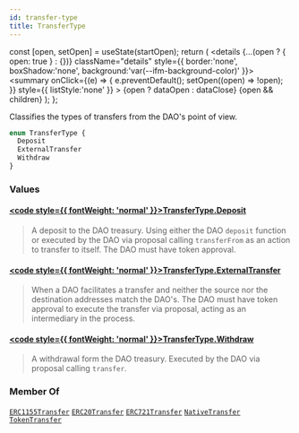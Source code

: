 ```yaml
---
id: transfer-type
title: TransferType
---
```









  const [open, setOpen] = useState(startOpen);
  return (
    <details {...(open ? { open: true } : {})} className="details" style={{ border:'none', boxShadow:'none', background:'var(--ifm-background-color)' }}>
      <summary
        onClick={(e) => {
          e.preventDefault();
          setOpen((open) => !open);
        }}
        style={{ listStyle:'none' }}
      >
      {open ? dataOpen : dataClose}
      </summary>
      {open && children}
    </details>
  );
};








Classifies the types of transfers from the DAO's point of view.


```graphql
enum TransferType {
  Deposit
  ExternalTransfer
  Withdraw
}
```




### Values

#### [<code style={{ fontWeight: 'normal' }}>TransferType.<b>Deposit</b></code>](#)  
> 
> 
> A deposit to the DAO treasury. Using either the DAO `deposit` function or executed by the DAO via proposal calling `transferFrom` as an action to transfer to itself.
> The DAO must have token approval.
> 

#### [<code style={{ fontWeight: 'normal' }}>TransferType.<b>ExternalTransfer</b></code>](#)  
> 
> 
> When a DAO facilitates a transfer and neither the source nor the destination addresses match the DAO's. The DAO must
> have token approval to execute the transfer via proposal, acting as an intermediary in the process.
> 

#### [<code style={{ fontWeight: 'normal' }}>TransferType.<b>Withdraw</b></code>](#)  
> 
> 
>  A withdrawal form the DAO treasury. Executed by the DAO via proposal calling `transfer`. 
> 





### Member Of

[`ERC1155Transfer`](/docs/subgraph/reference-guide/objects/erc1155-transfer)  <Badge class="badge badge--secondary" text="object"/><Bullet />[`ERC20Transfer`](/docs/subgraph/reference-guide/objects/erc20-transfer)  <Badge class="badge badge--secondary" text="object"/><Bullet />[`ERC721Transfer`](/docs/subgraph/reference-guide/objects/erc721-transfer)  <Badge class="badge badge--secondary" text="object"/><Bullet />[`NativeTransfer`](/docs/subgraph/reference-guide/objects/native-transfer)  <Badge class="badge badge--secondary" text="object"/><Bullet />[`TokenTransfer`](/docs/subgraph/reference-guide/interfaces/token-transfer)  <Badge class="badge badge--secondary" text="interface"/>

